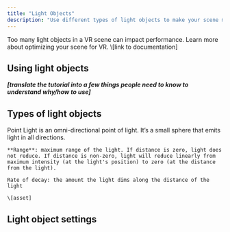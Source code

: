 ```yaml
---
title: "Light Objects"
description: "Use different types of light objects to make your scene more realistic and engaging. "
---
```


<Info>
  Too many light objects in a VR scene can impact performance. Learn more about optimizing your scene for VR. \[link to documentation]
</Info>

## Using light objects

***\[translate the tutorial into a few things people need to know to understand why/how to use]***

## Types of light objects

<AccordionGroup>
  <Accordion title="Point light" defaultOpen={false}>
    Point Light is an omni-directional point of light. It’s a small sphere that emits light in all directions.

    **Range**: maximum range of the light. If distance is zero, light does not reduce. If distance is non-zero, light will reduce linearly from maximum intensity (at the light's position) to zero (at the distance from the light).

    Rate of decay: the amount the light dims along the distance of the light

    \[asset]
  </Accordion>

  <Accordion title="Area light" defaultOpen={false}>

  </Accordion>

  <Accordion title="Spot light" defaultOpen={false}>

  </Accordion>

  <Accordion title="Directional light" defaultOpen={false}>

  </Accordion>
</AccordionGroup>

## Light object settings

<AccordionGroup>
  <Accordion title="Color" defaultOpen={false}>

  </Accordion>

  <Accordion title="Intensity" defaultOpen={false}>

  </Accordion>
</AccordionGroup>